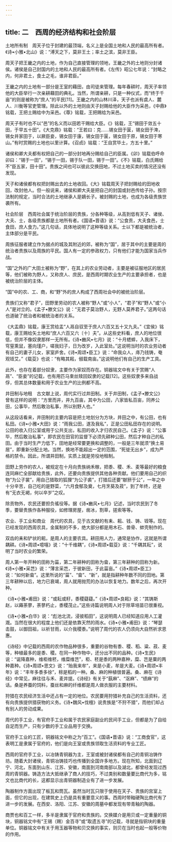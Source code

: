 ```yaml
---
---
---
```

title: 二　西周的经济结构和社会阶层
---




土地所有制　周天子位于封建的最顶端，名义上是全国土地和人民的最高所有者。《诗•小雅•北山》说：“溥天之下，莫非王土；率土之滨，莫非王臣。

周天子把王畿之内的土地，作为自己直接管理的领地，王畿之外的土地则分封诸侯。诸侯是自己封国内的土地和人民的最高所有者。《左传》昭公七年说：“封略之内，何非君土，食土之毛，谁非君臣。”

王畿之内的土地有一部分是王室的藉田，由司徒来管理。每年春耕时，周天子率领他的大臣举行一次亲耕藉田的典礼。当然，所谓亲耕，只是一种仪式，而“终于千亩”的则是被称为“庶人”的平民[11]。王畿之内的山林川泽，天子也派有虞人、麓人、川衡等官吏管理。除此以外的土地则由天子封赐给他的大臣作为采邑，《中鼎》铭载，王把土赐给中为采邑。《尊》铭载，王把赐给为采邑。

周天子有时也不以“邑”的名义而以田若干赐给大臣。《》铭载，王“锡田于敛五十田，于早五十田”。《大克鼎》铭载：“王若曰：克……锡女田于匽，锡女田于渒，锡女井家田于，以厥臣妾，锡女田于康，锡女田于匽，锡女田于原，锡女田于寒山。”有时赏赐的土地也以里计算。《召卣》铭载：“王自赏毕土，方五十里。”

诸侯和卿大夫都有权把自己的一部分封地再分赐给自己的臣属。《卯》铭载伯呼命卯曰：“锡于一田”，“锡于一田，锡于队一田，锡于一田”。《不》铭载，白氏赐给不“臣五家，田十田”。贵族之间也可以彼此交换田地，不过土地买卖的情况还没有发现。

天子和诸侯都有权把封赐出去的土地收回。《大》铭载周天子把封赐给的田地收回，改封他人。但一般说来，诸侯和卿大夫是把自己的封国或封邑传给子孙。按宗法制的规定，当时合法的土地继承人是嫡长子。被封赐的土地，也成为各级贵族世袭所有。

社会阶层　西周社会属于统治阶层的贵族，分各种等级，从高到低有天子、诸侯、大夫、士，各级贵族都是土地所有者。《国语•晋语》说：“公食贡，大夫食邑，士食田，庶人食力。”这几句话，具体地说明了这种等级关系。士以下都是被统治者，主体部分是平民。

周族征服者建立作为据点的城及其附近的郊，被称为“国”，居于其中的主要是周的统治者贵族以及周族的平民。国人有一定的参政权力，只有他们才能为国家当兵作战。

“国”之外的广大田土被称为“野”，在其上的农业劳动者，主要是被征服地区的居民等，他们被称为野人，又称庶人、庶民，是西周时期农业生产的主要承担者，也是被统治阶层的主体。

“国”中的农、工、商，和“野”外的庶人构成了西周社会中的被统治阶层。

贵族们又称“君子”，田野里劳动的农人被称“野人”或“小人”，“君子”和“野人”或“小人”是对立的。《孟子•滕文公》说：“无君子莫治野人，无野人莫养君子。”这两句话也道破了统治者和被统治者的关系。

《大盂鼎》铭载，康王赏给盂“人鬲自驭至于庶人六百又五十又九夫。”《宜侯》铭载，康王赐给矢土地和“庶人六百又六〔十〕夫”。从这些史料看，庶人的地位很低，但并不像奴隶那样一无所有。《诗•豳风•七月》说：“十月蟋蟀，入我床下，穹窒熏鼠，塞向瑾户，嗟我妇子，日为改岁，入此室处。”这说明当时的农业劳动者有自己的妻子儿女，家室庐舍。《诗•周颂•臣工》说：“命我众人，庤乃钱铸，奄观铚艾。”《载芟》也说：“有略其耜，俶载南亩。”这说明他们有自己的生产工具。

此外，也存在着部分奴隶，主要作为家奴而存在。铜器铭文中有关于赏赐“人鬲”、“臣妾”的记载，也有用匹马束丝赎回奴隶的记载[12]。这些奴隶多来自战俘，但其总体数量和用于农业生产的比例都不高。

井田制与地租　古文献上说，周代实行过井田制。关于井田制，《孟子•滕文公》曾有这样的说明：“方里而井，井九百亩，其中为公田，八家皆私百亩，同养公田，公事毕，然后敢治私事，所以别野人也。”

从这段话看来，井田制的主要内容是把土地划分为方块，井田之中，有公田，也有私田。《诗•小雅•大田》说：“雨我公田，遂及我私”，正是公田私田存在的说明。公田的收入归公室或用于公共支出，私田的收入才归农民自己。《孟子》说：“公事毕，然后敢治私事”，即农民在田官的监督下必须先耕种公田，然后才种自己的私田。由于当时生产力低下，田地是经常要更换和调整的，一般是三年就须“换土易居”，即重新分配土地。当然，换地不能超出一定的范围，“死徙无出乡”，成为严格的禁令。因此，所谓井田制，实质上就是劳役地租制。

田野上劳作的农人，被规定在十月向贵族纳禾稼，把黍、稷、禾、麦等最好的粮食连同麻纻全部献给贵族，此外，还要向贵族提供其他各种贡献。他们要用自己的织物“为公子裳”，用自己猎取的狐狸“为公子裘”，打猎后还要“献豜于公”，一年之中十分辛苦，自己吃的是野菜，“六月食郁及奠，七月烹葵及菽”，到了年终，还是有“无衣无褐，何以卒岁”之叹。

除贡物外，农民还要担负徭役等。据《诗•豳风•七月》记述，当时农民到了冬季，要替贵族作各种服役，如修理房屋，凿冰，割草，搓索等等。

农业、手工业和商业　周代的农具，见于古文献的有耒、耜、钱、铸、铚等。现在已经发现的西周农具，金属制的不多，绝大部分都是用木石、兽骨、蚌壳制作的。

双齿的耒和铲状的耜，是周人的主要农具。耕田用人力，通常是协作，这就是所谓耦耕。《诗•周颂•噫嘻》说：“十千维耦”，《诗•周颂•载芟》说：“千耦其耘”，说明了当时农业的繁荣。

周人第一年开种的田称为菑，第二年耕种的田称为畲，第三年耕种的田称为新。《诗•小雅•采芑》说：“薄言采芑，于彼新田，于此菑亩。”《诗•周颂•臣工》说：“如何新畲”。这里所说的“菑”、“畲”、“新”，就是指耕种年数不同的田地。第三年耕种以后，地力已衰竭，周人就用抛荒的办法以恢复地力。数年之后，再次开种。

《诗•小雅•甫田》说：“或耘或籽，黍稷薿薿。”《诗•周颂•良耜》说：“其铸斯赵，以薅荼蓼，荼蓼朽止，黍稷茂止。”这些诗篇说明周人对于除草培苗已很重视。

《诗•小雅•白华》说：“彪池北流，浸彼稻田”，这说明周人已经知道应用人工灌溉。当然在很大的程度上他们还是依靠天然的雨水。《诗•小雅•甫田》说：“琴瑟击鼓，以御田祖，以祈甘雨，以介我稷黍。”说明了周代的农人仍须向大自然祈求恩惠。

《诗经》中记载的西周的农作物品种很多，重要的谷物有黍、稷、稻、粱、菽、麦等，种植最多的是黍、稷。在同一种作物中，还分出不同的品种。《诗•生民》说：“诞降嘉种，维柜维秠，维糜维芑”，柜、秠是黍的两种嘉种，糜、芑是粟的两种嘉种。《诗•周颂•思文》说：“贻我来牟”，来是小麦，牟是大麦。《诗•周颂•丰年》说：“丰年多黍多徐”，稌是稻的一种。桑、麻的种植很普遍。桑、麻在《诗经》中常见，麻往往与禾、麦并提。《诗经》有关于“蓺麻”、“沤麻”、“绩麻”的话。桑是养蚕的饲料，蚕丝和麻的纤维都是周人做衣服的主要材料。

狩猎在农民经济生活中还占有一定的地位。农民要用狩猎补充自己的生活资料，还有向贵族提供猎获物的义务。《诗•魏风•伐檀》说贵族是“不狩不猎”，而他们却占有别人的劳动成果。

周代的手工业，有官府手工业和属于农民家庭副业的民间手工业，但都是为了自给自足而生产，只有少数的手工业品用于交换。

官府手工业的工匠，铜器铭文中称之为“百工”。《国语•晋语》说：“工商食官”，这表明工是隶属于官府的，他们是向王室或贵族领取生活资料的专业工匠。

西周的官府手工业，以冶铸青铜器为主，王室或被封诸侯都有自己的青铜冶铸作坊。随着大封诸侯，青铜冶铸技巧也传播到全国许多地方。现在所知，北面到辽宁、河北，东面到山东、江苏、安徽，南面到河南南部以及湖北，都曾经发现过西周的青铜器。铸造方法大抵继承了商人的技巧，不过类别和数量要比商代为多，铭文也比商代的长，这都显示出青铜器制造业有了进一步发展。

陶器制作方面出现了板瓦和筒瓦。虽然当时瓦只限于使用在天子、贵族的宫室上面，但它的出现，在建筑史上仍是具有重要意义的事。西周时带釉硬陶比商代有了进一步的发展。在西安、洛阳、江苏、安徽的周墓中都发现有带青釉的陶器。

商贾也和百工一样，多半是隶属于官府和贵族的。交换媒介是用贝或一定重量的铜块，铜器铭文中有“王锡（赐）金百寻”或“取遗五寻”的记载，寻就是指铜块的重量单位。铜器铭文中有关于用玉器等物和贝交换的事实，则贝在当时也起一般等价物的作用。